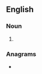 ==English==

===Noun===
{{head|en|noun form}}

# {{plural of|en|perp}}

===Anagrams===
* {{anagrams|en|a=epprs|Repps|SPREP|preps|repps}}
